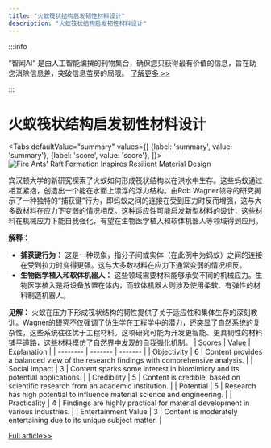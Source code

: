 ```yaml
---
title: "火蚁筏状结构启发韧性材料设计"
description: "火蚁筏状结构启发韧性材料设计"
---
```



:::info

“智闻AI“ 是由人工智能编撰的刊物集合，确保您只获得最有价值的信息，旨在助您消除信息差，突破信息茧房的局限。  [了解更多 >>](/)

:::

# 火蚁筏状结构启发韧性材料设计


<Tabs
	defaultValue="summary"
	values={[
	{label: 'summary', value: 'summary'},
	{label: 'score', value: 'score'},
]}>
<TabItem value="summary">
<img
  src="https://image.informedainews.com/2024/06/10/Ar-otG-1717983379-0.jpg"
  alt="Fire Ants' Raft Formation Inspires Resilient Material Design"
/>



宾汉顿大学的新研究探索了火蚁如何形成筏状结构以在洪水中生存。这些蚂蚁通过相互紧抱，创造出一个能在水面上漂浮的浮力结构。由Rob Wagner领导的研究揭示了一种独特的“捕获键”行为，即蚂蚁之间的连接在受到压力时反而增强，这与大多数材料在应力下变弱的情况相反。这种适应性可能启发新型材料的设计，这些材料在机械应力下能自我强化，有望在生物医学植入和软体机器人等领域得到应用。

**解释：**
- **捕获键行为：** 这是一种现象，指分子间或实体（在此例中为蚂蚁）之间的连接在受到拉力时变得更强。这与大多数材料在应力下通常变弱的情况相反。
- **生物医学植入和软体机器人：** 这些领域需要材料能够承受不同的机械应力。生物医学植入是将设备放置在体内，而软体机器人则涉及使用柔软、有弹性的材料制造机器人。

**见解：**
火蚁在压力下形成筏状结构的韧性提供了关于适应性和集体生存的深刻教训。Wagner的研究不仅强调了仿生学在工程学中的潜力，还突显了自然系统的复杂性，这些系统往往优于工程材料。这项研究可能为开发更智能、更具韧性的材料铺平道路，这些材料模仿了自然界中发现的自我强化机制。
</TabItem>
<TabItem value="score">
	| Scores     | Value   | Explanation |
	| -------- | ------- | ------- |
	| Objectivity  | 6    | Content provides a balanced view of the research findings with comprehensive analysis.    |
	| Social Impact | 3     | Content sparks some interest in biomimicry and its potential applications.    |
	| Credibility    | 5    | Content is credible, based on scientific research from an academic institution.    |
	| Potential    | 5    | Research has high potential to influence material science and engineering.    |
	| Practicality    | 4    | Findings are highly practical for material development in various industries.    |
	| Entertainment Value    | 3    | Content is moderately entertaining due to its unique subject matter.    |
</TabItem>
</Tabs>

[Full article>>](https://www.cnbeta.com.tw/articles/science/1434111.htm)
